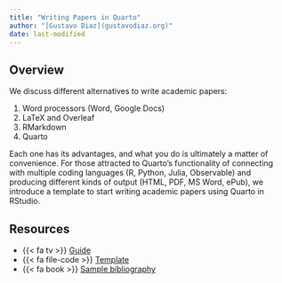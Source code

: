 ```yaml
---
title: "Writing Papers in Quarto"
author: "[Gustavo Diaz](gustavodiaz.org)"
date: last-modified
---
```


## Overview

We discuss different alternatives to write academic papers:

1. Word processors (Word, Google Docs)
2. LaTeX and Overleaf
3. RMarkdown
4. Quarto

Each one has its advantages, and what you do is ultimately a matter of convenience. For those attracted to Quarto's functionality of connecting with multiple coding languages (R, Python, Julia, Observable) and producing different kinds of output (HTML, PDF, MS Word, ePub), we introduce a template to start writing academic papers using Quarto in RStudio.

## Resources

- {{< fa tv >}} [Guide](writing_papers/guide.html)
- {{< fa file-code >}} [Template](https://github.com/gustavo-diaz/rworkshop/blob/main/2024-25/writing_papers/template.qmd)
- {{< fa book >}} [Sample bibliography](https://github.com/gustavo-diaz/rworkshop/blob/main/2024-25/writing_papers/references.bib)

